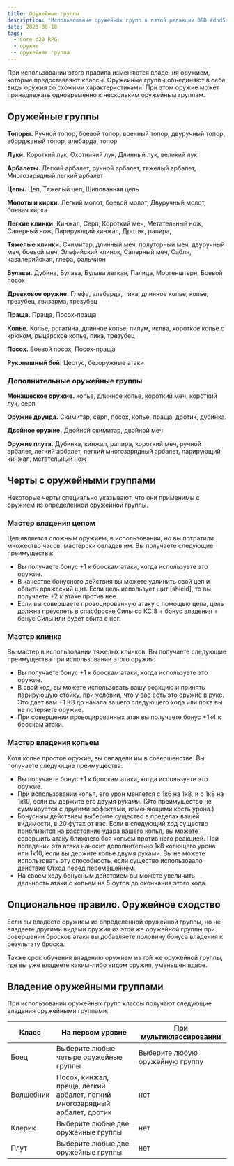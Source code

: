```yaml
---
title: Оружейные группы
description: 'Использование оружейных групп в пятой редакции D&D #dnd5e #cored20rpg #weapons #weapongroup'
date: 2023-09-18
tags:
  - Core d20 RPG
  - оружие
  - оружейная группа
---
```


При использовании этого правила изменяются владения оружием, которые предоставляют классы.
Оружейные группы объединяют в себе виды оружия со схожими характеристиками. При этом оружие может принадлежать одновременно к нескольким оружейным группам.

## Оружейные группы

**Топоры.** Ручной топор, боевой топор, военный топор, двуручный топор, аборджаный топор, алебарда, топор

**Луки.** Короткий лук, Охотничий лук, Длинный лук, великий лук

**Арбалеты.** Легкий арбалет, ручной арбалет, тяжелый арбалет, Многозарядный легкий арбалет

**Цепы.** Цеп, Тяжелый цеп, Шипованная цепь

**Молоты и кирки.** Легкий молот, боевой молот, Двуручный молот, боевая кирка

**Легкие клинки.** Кинжал, Серп, Короткий меч, Метательный нож, Саперный нож, Парирующий кинжал, Дротик, рапира,

**Тяжелые клинки.** Скимитар, длинный меч, полуторный меч, двуручный меч, боевой меч, Эльфийский клинок, Саперный меч, Сабля, кавалерийская, глефа, фальчион

**Булавы.** Дубина, Булава, Булава легкая, Палица, Моргенштерн, Боевой посох

**Древковое оружие.** Глефа, алебарда, пика, длинное копье, копье, трезубец, гвизарма, трезубец

**Праща.** Праща, Посох-праща

**Копье.** Копье, рогатина, длинное копье, пилум, иклва, короткое копье с крюком, рыцарское копье, пика, трезубец

**Посох.** Боевой посох, Посох-праща

**Рукопашный бой.** Цестус, безоружные атаки

### Дополнительные оружейные группы

**Монашеское оружие.** копье, длинное копье, короткий меч, короткий лук, серп

**Оружие друида.** Скимитар, серп, посох, копье, праща, дротик, дубинка.

**Двойное оружие.** Двойной скимитар, двойной меч

**Оружие плута.** Дубинка, кинжал, рапира, короткий меч, ручной арбалет, легкий арбалет, легкий многозарядный арбалет, парирующий кинжал, метательный нож

## Черты с оружейными группами

Некоторые черты специально указывают, что они применимы с оружием из определенной оружейной группы.

### Мастер владения цепом

Цеп является сложным оружием, в использовании, но вы потратили множество часов, мастерски овладев им. Вы получаете следующие преимущества:

- Вы получаете бонус +1 к броскам атаки, когда используете это оружие.
- В качестве бонусного действия вы можете удлинить свой цеп и обвить вражеский щит. Если цель использует щит [shield], то вы получаете +2 к атаке против нее.
- Если вы совершаете провоцированную атаку с помощью цепа, цель должна преуспеть в спасброске Силы со КС 8 + бонус владения + бонус Силы или будет сбита с ног.

### Мастер клинка

Вы мастер в использовании тяжелых клинков. Вы получаете следующие преимущества при использовании этого оружия:

- Вы получаете бонус +1 к броскам атаки, когда используете это оружие.
- В свой ход, вы можете использовать вашу реакцию и принять парирующую стойку, при условии, что у вас есть это оружие в руке. Это дает вам +1 КЗ до начала вашего следующего хода или пока вы не потеряете оружие.
- При совершении провоцированных атак вы получаете бонус +1к4 к броскам атаки.

### Мастер владения копьем

Хотя копье простое оружие, вы овладели им в совершенстве. Вы получаете следующие преимущества:

- Вы получаете бонус +1 к броскам атаки, когда используете это оружие.
- При использовании копья, его урон меняется с 1к6 на 1к8, и с 1к8 на 1к10, если вы держите его двумя руками. (Это преимущество не суммируется с другими эффектами, изменяющими кость урона.)
- Бонусным действием выберите существо в пределах вашей видимости, в 20 футах от вас. Если в следующий ход существо приблизится на расстояние удара вашего копья, вы можете совершить атаку ближнего боя копьем против него реакцией. При попадании эта атака наносит дополнительно 1к8 колющего урона или 1к10, если вы держите копье двумя руками. Вы не можете использовать эту способность, если существо использовало действие Отход перед перемещением.
- На своем ходу бонусным действием вы можете увеличить дальность атаки с копьем на 5 футов до окончания этого хода.

## Опциональное правило. Оружейное сходство

Если вы владеете оружием из определенной оружейной группы, но не владеете другими видами оружия из этой же оружейной группы при совершении бросков атаки вы добавляете половину бонуса владения к результату броска.

Также срок обучения владению оружием из той же оружейной группы, где вы уже владеете каким-либо видом оружия, уменьшен вдвое.

## Владение оружейными группами

При использовании оружейных групп классы получают следующие владения оружейными группами.

| Класс     | На первом уровне                                                           | При мультиклассировании         |
| --------- | -------------------------------------------------------------------------- | ------------------------------- |
| Боец      | Выберите любые четыре оружейные группы                                     | Выберите любую оружейную группу |
| Волшебник | Посох, кинжал, праща, легкий арбалет, легкий многозарядный арбалет, дротик | нет                             |
| Клерик    | Выберите любые две оружейные группы                                        | нет                             |
| Плут      | Выберите любые две оружейные группы                                        | нет                             |
